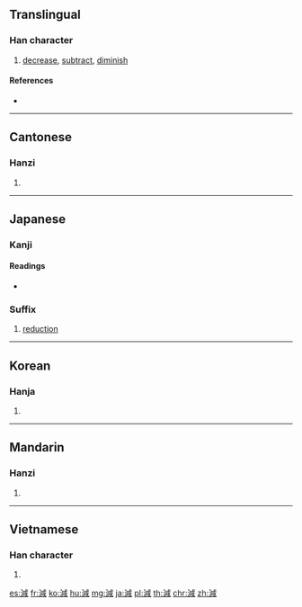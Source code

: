 {{also|减}}
==Translingual==

===Han character===
{{Han char|rn=85|rad=水|as=09|sn=12|four=33150|canj=EIHR}}

# [[decrease]], [[subtract]], [[diminish]]

====References====
* {{Han ref|kx=0633.420|dkj=17759|dj=1040.020|hdz=31671.070|uh=6E1B|ud=28187|bh=B4EE|bd=46318}}

----

==Cantonese==

===Hanzi===
{{yue-hanzi|jyut=[[gaam2]]|y=gaam2|sim=减}}

# {{defn|lang=yue|sort=水09}}

----

==Japanese==

===Kanji===
{{ja-kanji|grade=5|rs=水09}}

====Readings====
* {{ja-readings|goon=[[けん]] (ken) {{non-joyo-reading}}, [[げん]] (gen)|kanon=[[かん]] (kan) {{non-joyo-reading}}|kun=[[へる]] (heru), [[へらす]] (herasu)}}

===Suffix===
{{ja-pos|k|suffix|hira=げん|rom=-gen|hidx=けん'}}

# [[reduction]]

----

==Korean==

===Hanja===
{{ko-hanja|hangeul=감|eumhun=|rv=gam|mr=kam|y=kam}}

# {{defn|lang=ko|sort=水09}}

----

==Mandarin==

===Hanzi===
{{cmn-hanzi|sim=减|pin=[[jiǎn]] ([[jian3]])|wg=chien<sup>3</sup>}}

# {{defn|lang=cmn|sort=水09}}

----

==Vietnamese==

===Han character===
{{vi-hantu|[[giảm]], [[dởm]], [[xảm]]|rs=水09}}

# {{defn|lang=vi|sort=水09}}

[[es:減]]
[[fr:減]]
[[ko:減]]
[[hu:減]]
[[mg:減]]
[[ja:減]]
[[pl:減]]
[[th:減]]
[[chr:減]]
[[zh:減]]